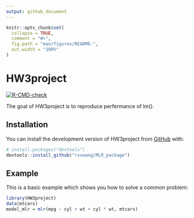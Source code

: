```yaml
---
output: github_document
---
```


<!-- README.md is generated from README.Rmd. Please edit that file -->

```r
knitr::opts_chunk$set(
  collapse = TRUE,
  comment = "#>",
  fig.path = "man/figures/README-",
  out.width = "100%"
)
```

# HW3project

<!-- badges: start -->
[![R-CMD-check](https://github.com/rxxwang/MLR_package/actions/workflows/R-CMD-check.yaml/badge.svg)](https://github.com/rxxwang/MLR_package/actions/workflows/R-CMD-check.yaml)
<!-- badges: end -->

The goal of HW3project is to reproduce perfermance of lm().

## Installation

You can install the development version of HW3project from [GitHub](https://github.com/) with:

```r
# install.packages("devtools")
devtools::install_github("rxxwang/MLR_package")
```

## Example

This is a basic example which shows you how to solve a common problem:

```r
library(HW3project)
data(mtcars)
model_mlr = mlr(mpg ~ cyl + wt + cyl * wt, mtcars)
```

